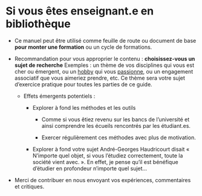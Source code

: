 # Si vous êtes enseignant.e en bibliothèque

-   Ce manuel peut être utilisé comme feuille de route ou document de base **pour monter une formation** ou un cycle de formations.

-   Recommandation pour vous approprier le contenu : **choisissez-vous un sujet de recherche** Exemples : un thème de vos disciplines qui vous est cher ou émergent, ou un [hobby](https://github.com/pmartinolli/OtSoCG) qui vous [passionne](https://www.psychologytoday.com/us/blog/how-do-life/202103/combining-your-interests), ou un engagement associatif que vous aimeriez prendre, etc. Ce thème sera votre sujet d'exercice pratique pour toutes les parties de ce guide.

    -   Effets émergents potentiels :

        -   Explorer à fond les méthodes et les outils

            -   Comme si vous êtiez revenu sur les bancs de l'université et ainsi comprendre les écueils rencontrés par les étudiant.es.

            -   Exercer régulièrement ces méthodes avec plus de motivation.

        -   Explorer à fond votre sujet André-Georges Haudricourt disait « N'importe quel objet, si vous l'étudiez correctement, toute la société vient avec. ». En effet, je pense qu'il est bénéfique d'étudier en profondeur n'importe quel sujet...

-   Merci de contribuer en nous envoyant vos expériences, commentaires et critiques.
